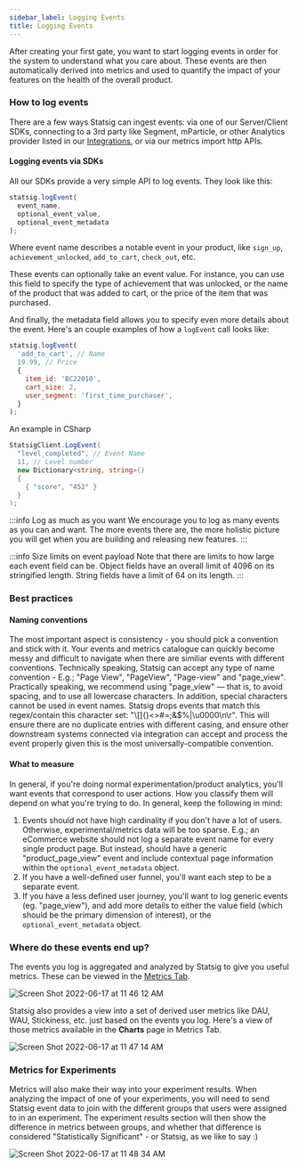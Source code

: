 ```yaml
---
sidebar_label: Logging Events
title: Logging Events
---
```


After creating your first gate, you want to start logging events in order for the system to understand what you care about. These events are then automatically derived into metrics and used to quantify the impact of your features on the health of the overall product.

### How to log events

There are a few ways Statsig can ingest events: via one of our Server/Client SDKs, connecting to a 3rd party like Segment, mParticle, or other Analytics provider listed in our [Integrations](/integrations/introduction), or via our metrics import http APIs.

#### Logging events via SDKs

All our SDKs provide a very simple API to log events. They look like this:

```js
statsig.logEvent(
  event_name, 
  optional_event_value, 
  optional_event_metadata
);
```

Where event name describes a notable event in your product, like `sign_up`, `achievement_unlocked`, `add_to_cart`, `check_out`, etc.

These events can optionally take an event value.  For instance, you can use this field to specify the type of achievement that was unlocked, or the name of the product that was added to cart, or the price of the item that was purchased.  

And finally, the metadata field allows you to specify even more details about the event.  Here's an couple examples of how a ```logEvent``` call looks like:

```js
statsig.logEvent(
  'add_to_cart', // Name
  19.99, // Price
  { 
    item_id: 'BC22010', 
    cart_size: 2,
    user_segment: 'first_time_purchaser',
  }
);
```

An example in CSharp

```csharp
StatsigClient.LogEvent(
  "level_completed", // Event Name
  11, // Level number
  new Dictionary<string, string>()
  { 
    { "score", "452" } 
  }
);
```

:::info Log as much as you want
We encourage you to log as many events as you can and want. The more events there are, the more holistic picture you will get when you are building and releasing new features.
:::

:::info Size limits on event payload
Note that there are limits to how large each event field can be.
Object fields have an overall limit of 4096 on its stringified length.
String fields have a limit of 64 on its length.
:::

### Best practices

#### Naming conventions

The most important aspect is consistency - you should pick a convention and stick with it. Your events and metrics catalogue can quickly become messy and difficult to navigate when there are similiar events with different conventions. Technically speaking, Statsig can accept any type of name convention - E.g.; "Page View", "PageView", "Page-view" and "page_view". Practically speaking, we recommend using "page_view" — that is, to avoid spacing, and to use all lowercase characters. In addition, special characters cannot be used in event names. Statsig drops events that match this regex/contain this character set: "\\[\]{}<>#=;&$%|\u0000\n\r". This will ensure there are no duplicate entries with different casing, and ensure other downstream systems connected via integration can accept and process the event properly given this is the most universally-compatible convention. 

#### What to measure

In general, if you're doing normal experimentation/product analytics, you'll want events that correspond to user actions. How you classify them will depend on what you're trying to do.  In general, keep the following in mind:
1. Events should not have high cardinality if you don't have a lot of users. Otherwise, experimental/metrics data will be too sparse. E.g.; an eCommerce website should not log a separate event name for every single product page. But instead, should have a generic "product_page_view" event and include contextual page information within the `optional_event_metadata` object. 
2. If you have a well-defined user funnel, you'll want each step to be a separate event.
3. If you have a less defined user journey, you'll want to log generic events (eg. "page_view"), and add more details to either the value field (which should be the primary dimension of interest), or the `optional_event_metadata` object.

### Where do these events end up?

The events you log is aggregated and analyzed by Statsig to give you useful metrics.  These can be viewed in the [Metrics Tab](/metrics).

![Screen Shot 2022-06-17 at 11 46 12 AM](https://user-images.githubusercontent.com/74584483/174369069-d829d97e-8eed-4d2e-8207-e6dd92de27ff.png)

Statsig also provides a view into a set of derived user metrics like DAU, WAU, Stickiness, etc. just based on the events you log.  Here's a view of those metrics available in the **Charts** page in Metrics Tab.

![Screen Shot 2022-06-17 at 11 47 14 AM](https://user-images.githubusercontent.com/74584483/174371316-cd1443a5-70a1-483c-8d36-a16b4d451891.png)

### Metrics for Experiments

Metrics will also make their way into your experiment results.  When analyzing the impact of one of your experiments, you will need to send Statsig event data to join with the different groups that users were assigned to in an experiment.  The experiment results section will then show the difference in metrics between groups, and whether that difference is considered "Statistically Significant" - or Statsig, as we like to say :)

![Screen Shot 2022-06-17 at 11 48 34 AM](https://user-images.githubusercontent.com/74584483/174374052-44804949-d565-499a-9555-807646439f89.png)
